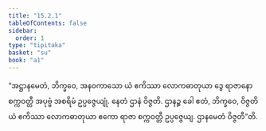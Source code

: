 ```yaml
---
title: "15.2.1"
tableOfContents: false
sidebar:
  order: 1
type: "tipitaka"
basket: "su"
book: "a1"
---
```



<DynamicBreadcrumb />

<Division number="278" book="a1" e="ch" v="15" p="29">

<Paragraph number="369" book="a1">
“အဋ္ဌာနမေတံ, ဘိက္ခဝေ, အနဝကာသော ယံ ဧကိဿာ လောကဓာတုယာ ဒွေ ရာဇာနော စက္ကဝတ္တီ အပုဗ္ဗံ အစရိမံ ဥပ္ပဇ္ဇေယျုံ. နေတံ ဌာနံ ဝိဇ္ဇတိ. ဌာနဉ္စ ခေါ ဧတံ, ဘိက္ခဝေ, ဝိဇ္ဇတိ ယံ ဧကိဿာ လောကဓာတုယာ ဧကော ရာဇာ စက္ကဝတ္တီ ဥပ္ပဇ္ဇေယျ. ဌာနမေတံ ဝိဇ္ဇတီ”တိ.
</Paragraph>
</Division>